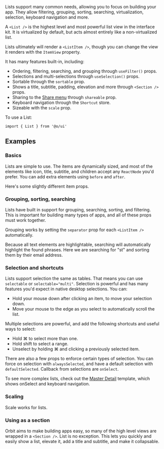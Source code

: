 <IntroText>
  Lists support many common needs, allowing you to focus on building your app. They allow filtering,
  grouping, sorting, searching, virtualization, selection, keyboard navigation and more.
</IntroText>

A `<List />` is the highest level and most powerful list view in the interface kit. It is
virtualized by default, but acts almost entirely like a non-virtualized list.

Lists ultimately will render a `<ListItem />`, though you can change the view it renders with the
`ItemView` property.

It has many features built-in, including:

- Ordering, filtering, searching, and grouping through `useFilter()` props.
- Selections and multi-selections through `useSelection()` props.
- Sortable through the `sortable` prop.
- Shows a title, subtitle, padding, elevation and more through `<Section />` props.
- Sharing to the [Share menu]() through `shareable` prop.
- Keyboard navigation through the `Shortcut` store.
- Sizeable with the `scale` prop.

To use a List:

```tsx
import { List } from '@o/ui'
```

## Examples

### Basics

Lists are simple to use. The items are dynamically sized, and most of the elements like icon, title,
subtitle, and children accept any `ReactNode` you'd prefer. You can add extra elements using
`before` and `after`.

<Example willScroll id="Simple" />

Here's some slightly different item props.

<Example willScroll id="SimpleAlt" name="Showing more props" />

### Grouping, sorting, searching

Lists have built in support for grouping, searching, sorting, and filtering. This is important for
building many types of apps, and all of these props must work together.

Grouping works by setting the `separator` prop for each `<ListItem />` automatically.

<Example willScroll id="Grouping" />

Because all text elements are highlightable, searching will automatically highlight the found
phrases. Here we are searching for "st" and sorting them by their email address.

<Example willScroll id="OrderFilter" name="Search + Sort" />

### Selection and shortcuts

Lists support selection the same as tables. That means you can use `selectable` or
`selectable="multi"`. Selection is powerful and has many features you'd expect in native desktop
selections. You can:

- Hold your mouse down after clicking an item, to move your selection down.
- Move your mouse to the edge as you select to automatically scroll the list.

<Example willScroll id="Selection" name="Single Selection" />

Multiple selections are powerful, and add the following shortcuts and useful ways to select:

- Hold <Key>⌘</Key> to select more than one.
- Hold <Key>shift</Key> to select a range.
- Unselect by holding <Key>⌘</Key> and clicking a previously selected item.

<Example willScroll id="MultipleSelection" name="Multiple Selection" />

There are also a few props to enforce certain types of selection. You can force on selection with
`alwaysSelected`, and have a default selection with `defaultSelected`. Callback from selections are
`onSelect`.

To see more complex lists, check out the [Master Detail](/docs/master-detail) template, which shows
onSelect and keyboard navigation.

### Scaling

Scale works for lists.

<Example willScroll id="Scaling" name="Scale" />

### Using as a section

Orbit aims to make building apps easy, so many of the high level views are wrapped in a
`<Section />`. List is no exception. This lets you quickly and easily show a list, elevate it, add a
title and subtitle, and make it collapsable.

<Example willScroll id="Section" name="Using as Section" />
